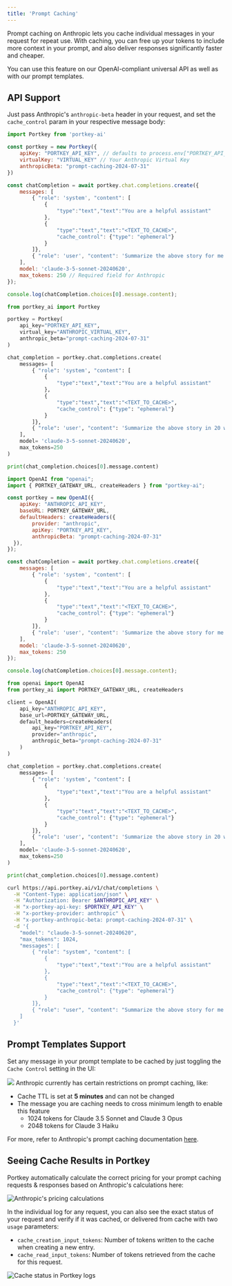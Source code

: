 ```yaml
---
title: 'Prompt Caching'
---
```


Prompt caching on Anthropic lets you cache individual messages in your request for repeat use. With caching, you can free up your tokens to include more context in your prompt, and also deliver responses significantly faster and cheaper.

You can use this feature on our OpenAI-compliant universal API as well as with our prompt templates.

## API Support

Just pass Anthropic's `anthropic-beta` header in your request, and set the `cache_control` param in your respective message body:

<CodeGroup>

```javascript NodeJS
import Portkey from 'portkey-ai'

const portkey = new Portkey({
    apiKey: "PORTKEY_API_KEY", // defaults to process.env["PORTKEY_API_KEY"]
    virtualKey: "VIRTUAL_KEY" // Your Anthropic Virtual Key
    anthropicBeta: "prompt-caching-2024-07-31"
})

const chatCompletion = await portkey.chat.completions.create({
    messages: [
        { "role": 'system', "content": [
            {
                "type":"text","text":"You are a helpful assistant"
            },
            {
                "type":"text","text":"<TEXT_TO_CACHE>",
                "cache_control": {"type": "ephemeral"}
            }
        ]},
        { "role": 'user', "content": 'Summarize the above story for me in 20 words' }
    ],
    model: 'claude-3-5-sonnet-20240620',
    max_tokens: 250 // Required field for Anthropic
});

console.log(chatCompletion.choices[0].message.content);
```

```python Python
from portkey_ai import Portkey

portkey = Portkey(
    api_key="PORTKEY_API_KEY",
    virtual_key="ANTHROPIC_VIRTUAL_KEY",
    anthropic_beta="prompt-caching-2024-07-31"
)

chat_completion = portkey.chat.completions.create(
    messages= [
        { "role": 'system', "content": [
            {
                "type":"text","text":"You are a helpful assistant"
            },
            {
                "type":"text","text":"<TEXT_TO_CACHE>",
                "cache_control": {"type": "ephemeral"}
            }
        ]},
        { "role": 'user', "content": 'Summarize the above story in 20 words' }
    ],
    model= 'claude-3-5-sonnet-20240620',
    max_tokens=250
)

print(chat_completion.choices[0].message.content)
```

```javascript OpenAI NodeJS
import OpenAI from "openai";
import { PORTKEY_GATEWAY_URL, createHeaders } from "portkey-ai";

const portkey = new OpenAI({
    apiKey: "ANTHROPIC_API_KEY",
    baseURL: PORTKEY_GATEWAY_URL,
    defaultHeaders: createHeaders({
        provider: "anthropic",
        apiKey: "PORTKEY_API_KEY",
        anthropicBeta: "prompt-caching-2024-07-31"
  }),
});

const chatCompletion = await portkey.chat.completions.create({
    messages: [
        { "role": 'system', "content": [
            {
                "type":"text","text":"You are a helpful assistant"
            },
            {
                "type":"text","text":"<TEXT_TO_CACHE>",
                "cache_control": {"type": "ephemeral"}
            }
        ]},
        { "role": 'user', "content": 'Summarize the above story for me in 20 words' }
    ],
    model: 'claude-3-5-sonnet-20240620',
    max_tokens: 250
});

console.log(chatCompletion.choices[0].message.content);
```

```python OpenAI Python
from openai import OpenAI
from portkey_ai import PORTKEY_GATEWAY_URL, createHeaders

client = OpenAI(
    api_key="ANTHROPIC_API_KEY",
    base_url=PORTKEY_GATEWAY_URL,
    default_headers=createHeaders(
        api_key="PORTKEY_API_KEY",
        provider="anthropic",
        anthropic_beta="prompt-caching-2024-07-31"
    )
)

chat_completion = portkey.chat.completions.create(
    messages= [
        { "role": 'system', "content": [
            {
                "type":"text","text":"You are a helpful assistant"
            },
            {
                "type":"text","text":"<TEXT_TO_CACHE>",
                "cache_control": {"type": "ephemeral"}
            }
        ]},
        { "role": 'user', "content": 'Summarize the above story in 20 words' }
    ],
    model= 'claude-3-5-sonnet-20240620',
    max_tokens=250
)

print(chat_completion.choices[0].message.content)
```

```sh REST API
curl https://api.portkey.ai/v1/chat/completions \
  -H "Content-Type: application/json" \
  -H "Authorization: Bearer $ANTHROPIC_API_KEY" \
  -H "x-portkey-api-key: $PORTKEY_API_KEY" \
  -H "x-portkey-provider: anthropic" \
  -H "x-portkey-anthropic-beta: prompt-caching-2024-07-31" \
  -d '{
    "model": "claude-3-5-sonnet-20240620",
    "max_tokens": 1024,
    "messages": [
        { "role": "system", "content": [
            {
                "type":"text","text":"You are a helpful assistant"
            },
            {
                "type":"text","text":"<TEXT_TO_CACHE>",
                "cache_control": {"type": "ephemeral"}
            }
        ]},
        { "role": "user", "content": "Summarize the above story for me in 20 words" }
    ]
  }'
```

</CodeGroup>

## Prompt Templates Support

Set any message in your prompt template to be cached by just toggling the `Cache Control` setting in the UI:

<Frame>
  <img src="/images/llms/anthropic/prompt-caching.gif" />
</Frame>

<Note>
Anthropic currently has certain restrictions on prompt caching, like:

* Cache TTL is set at **5 minutes** and can not be changed
* The message you are caching needs to cross minimum length to enable this feature
  * 1024 tokens for Claude 3.5 Sonnet and Claude 3 Opus
  * 2048 tokens for Claude 3 Haiku
</Note>

For more, refer to Anthropic's prompt caching documentation [here](https://docs.anthropic.com/en/docs/build-with-claude/prompt-caching).

## Seeing Cache Results in Portkey

Portkey automatically calculate the correct pricing for your prompt caching requests & responses based on Anthropic's calculations here:

<Frame>
  <img src="/images/supported-llm/anthropic-prompt-caching-1.png" alt="Anthropic's pricing calculations" />
</Frame>

In the individual log for any request, you can also see the exact status of your request and verify if it was cached, or delivered from cache with two `usage` parameters:

* `cache_creation_input_tokens`: Number of tokens written to the cache when creating a new entry.
* `cache_read_input_tokens`: Number of tokens retrieved from the cache for this request.

<Frame>
  <img src="/images/supported-llm/anthropic-prompt-caching-2.png" alt="Cache status in Portkey logs" />
</Frame>
